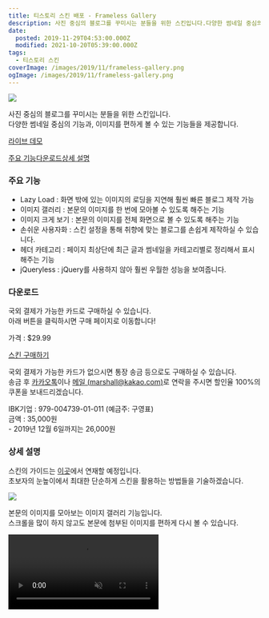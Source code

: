 ```yaml
---
title: 티스토리 스킨 배포 - Frameless Gallery
description: 사진 중심의 블로그를 꾸미시는 분들을 위한 스킨입니다.다양한 썸네일 중심의 기능과, 이미지를 편하게 볼 수 있는 기능들을 제공합니다.
date:
  posted: 2019-11-29T04:53:00.000Z
  modified: 2021-10-20T05:39:00.000Z
tags:
  - 티스토리 스킨
coverImage: /images/2019/11/frameless-gallery.png
ogImage: /images/2019/11/frameless-gallery.png
---
```


![](/images/2019/11/frameless-gallery.png)

사진 중심의 블로그를 꾸미시는 분들을 위한 스킨입니다.  
다양한 썸네일 중심의 기능과, 이미지를 편하게 볼 수 있는 기능들을 제공합니다.

[라이브 데모](https://frameless-gallery.tistory.com/)

[주요 기능](#feature)[다운로드](#download)[상세 설명](#detail)

### 주요 기능

- Lazy Load : 화면 밖에 있는 이미지의 로딩을 지연해 훨씬 빠른 블로그 제작 가능  
- 이미지 갤러리 : 본문의 이미지를 한 번에 모아볼 수 있도록 해주는 기능  
- 이미지 크게 보기 : 본문의 이미지를 전체 화면으로 볼 수 있도록 해주는 기능  
- 손쉬운 사용자화 : 스킨 설정을 통해 취향에 맞는 블로그를 손쉽게 제작하실 수 있습니다.  
- 헤더 카테고리 : 페이지 최상단에 최근 글과 썸네일을 카테고리별로 정리해서 표시해주는 기능  
- jQueryless : jQuery를 사용하지 않아 훨씬 우월한 성능을 보여줍니다.

### 다운로드

국외 결제가 가능한 카드로 구매하실 수 있습니다.  
아래 버튼을 클릭하시면 구매 페이지로 이동합니다!

가격 : $29.99

[스킨 구매하기](https://marshallku.com/paddle-checkout?product%5Fid=577174)

국외 결제가 가능한 카드가 없으시면 통장 송금 등으로도 구매하실 수 있습니다.  
송금 후 [카카오톡](https://open.kakao.com/o/sBfhWJeb)이나 [메일 (marshall@kakao.com)](mailto:marshall@kakao.com)로 연락을 주시면 할인율 100%의 쿠폰을 보내드리겠습니다.

IBK기업 : 979-004739-01-011 (예금주: 구영표)  
금액 : 35,000원  
\- 2019년 12월 6일까지는 26,000원

### 상세 설명

스킨의 가이드는 [이곳](https://frameless-gallery.tistory.com/category/guide)에서 연재할 예정입니다.  
초보자의 눈높이에서 최대한 단순하게 스킨을 활용하는 방법들을 기술하겠습니다.

![](/images/2019/11/fg-image-gallery.jpg)

본문의 이미지를 모아보는 이미지 갤러리 기능입니다.  
스크롤을 많이 하지 않고도 본문에 첨부된 이미지를 편하게 다시 볼 수 있습니다.

<video autoPlay playsInline muted loop src="/images/2019/11/fg-full-screen-image.mp4" />

개선된 이미지 크게 보기 기능입니다.  
브라우저 창도 표시하지 않고 화면에 꽉 채워 이미지를 표시합니다.

작은 이미지를 강제로 늘리진 않고 원본 크기를 표시하는 것이니, 작은 이미지가 늘어날까 염려하지 않으셔도 됩니다.

![](/images/2019/11/fg-features.png)

추가한 기능 대부분은 코딩 전혀 없이 스킨 편집에서 수정하실 수 있습니다.  
로그인 안 한 사용자의 프로필 이미지 변경, 댓글 최신순 정렬 등 캡처 되지 않은 기능도 많으니 참고해주세요.

![](/images/2019/11/fg-header-category.png)

헤더 카테고리 기능입니다.  
PC에서 페이지 최상단에 카테고리별로 최근 글들을 5\~6개씩 표시해줍니다.